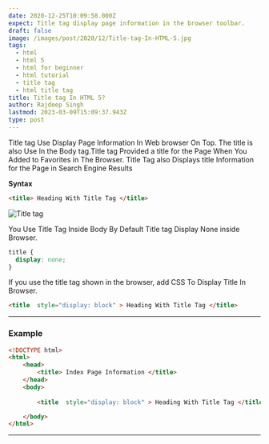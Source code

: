 ```yaml
---
date: 2020-12-25T10:09:58.000Z
expect: Title tag display page information in the browser toolbar.
draft: false
image: /images/post/2020/12/Title-tag-In-HTML-5.jpg
tags:
  - html
  - html 5
  - html for beginner
  - html tutorial
  - title tag
  - html title tag
title: Title tag In HTML 5?
author: Rajdeep Singh
lastmod: 2023-03-09T15:09:37.943Z
type: post
---
```


Title tag Use Display Page Information In Web browser On Top. The title is also
Use In the Body tag.Title tag Provided a title for the Page When You Added to
Favorites in The Browser. Title Tag also Displays title Information for the Page
in Search Engine Results

**Syntax**

```html
<title> Heading With Title Tag </title>
```

![Title tag](/images/post/2020/12/title-tag.png "Title tag")

You Use Title Tag Inside Body By Default Title tag Display None inside Browser.

```css
title {
  display: none;
}
```

If you use the title tag shown in the browser, add CSS To Display Title In
Browser.

```html
<title  style="display: block" > Heading With Title Tag </title>
```

---

### Example

```html
<!DOCTYPE html>
<html>
	<head>
		<title> Index Page Information </title>
	</head>
	<body>
	
		<title  style="display: block" > Heading With Title Tag </title>

	</body>
</html>
```

---
